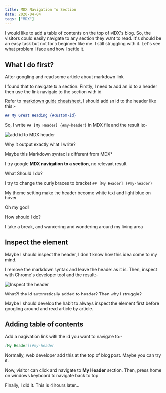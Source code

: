 ```yaml
---
title: MDX Navigation To Section
date: 2020-04-04
tags: ["MDX"]
---
```


I would like to add a table of contents on the top of MDX's blog. So, the visitors could easily navigate to any section they want to read. It's should be an easy task but not for a beginner like me. I still struggling with it. Let's see what problem I face and how I settle it.

## What I do first?

After googling and read some article about markdown link

I found that to navigate to a section. Firstly, I need to add an id to a header then use the link navigate to the section with id

Refer to <a href='https://www.markdownguide.org/cheat-sheet/' target='_blank'  rel="noreferrer noopener">markdown guide cheatsheet</a>, I should add an id to the header like this:-

```markdown
## My Great Heading {#custom-id}
```

So, I write `## [My Header] {#my-header}` in MDX file and the result is:-

![add id to MDX header](../assets/header-id-mdx.png)

Why it output exactly what I write?

Maybe this Markdown syntax is different from MDX?

I try google **MDX navigation to a section**, no relevant result

What Should I do?

I try to change the curly braces to bracket `## [My Header] (#my-header)`

My theme setting make the header become white text and light blue on hover

Oh my god!

How should I do?

I take a break, and wandering and wondering around my living area

## Inspect the element

Maybe I should inspect the header, I don't know how this idea come to my mind.

I remove the markdown syntax and leave the header as it is. Then, inspect with Chrome's developer tool and the result:-

![Inspect the header](../assets/inspect-header.png)

What?! the id automatically added to header? Then why I struggle?

Maybe I should develop the habit to always inspect the element first before googling around and read article by article.

## Adding table of contents

Add a nagivation link with the id you want to navigate to:-

```markdown
[My Header](#my-header)
```

Normally, web developer add this at the top of blog post. Maybe you can try it.

Now, visitor can click and navigate to **My Header** section. Then, press home on windows keyboard to navigate back to top

Finally, I did it. This is 4 hours later...
